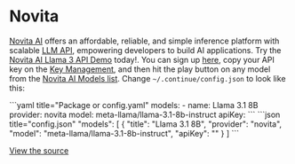 
# Novita

[Novita AI](https://novita.ai?utm_source=github_continuedev&utm_medium=github_readme&utm_campaign=github_link) offers an affordable, reliable, and simple inference platform with scalable [LLM API](https://novita.ai/docs/model-api/reference/introduction.html), empowering developers to build AI applications. Try the [Novita AI Llama 3 API Demo](https://novita.ai/model-api/product/llm-api/playground/meta-llama-llama-3.1-70b-instruct?utm_source=github_continuedev&utm_medium=github_readme&utm_campaign=github_link) today!. You can sign up [here](https://novita.ai/user/login?&redirect=/&utm_source=github_continuedev&utm_medium=github_readme&utm_campaign=github_link), copy your API key on the [Key Management](https://novita.ai/settings/key-management?utm_source=github_continuedev&utm_medium=github_readme&utm_campaign=github_link), and then hit the play button on any model from the [Novita AI Models list](https://novita.ai/llm-api?utm_source=github_continuedev&utm_medium=github_readme&utm_campaign=github_link). Change `~/.continue/config.json` to look like this:

<Tabs groupId="config-example">
  <TabItem value="yaml" label="YAML">
  ```yaml title="Package or config.yaml"
  models:
    - name: Llama 3.1 8B
      provider: novita
      model: meta-llama/llama-3.1-8b-instruct
      apiKey: <YOUR_NOVITA_API_KEY>
  ```
  </TabItem>
  <TabItem value="json" label="JSON">
  ```json title="config.json"
    "models": [
      {
        "title": "Llama 3.1 8B",
        "provider": "novita",
        "model": "meta-llama/llama-3.1-8b-instruct",
        "apiKey": "<YOUR_NOVITA_API_KEY>"
      }
    ]
  ```
  </TabItem>
</Tabs>

[View the source](https://github.com/continuedev/continue/blob/main/core/llm/llms/Novita.ts)
